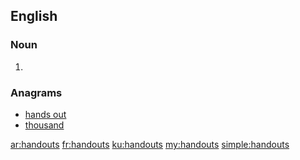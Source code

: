 ==English==

===Noun===
{{head|en|noun plural form}}

# {{plural of|handout|lang=en}}

===Anagrams===
* [[hands out#English|hands out]]
* [[thousand#English|thousand]]

[[ar:handouts]]
[[fr:handouts]]
[[ku:handouts]]
[[my:handouts]]
[[simple:handouts]]